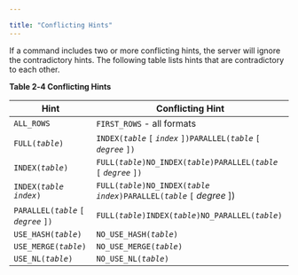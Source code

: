 ---

title: "Conflicting Hints"
---

<div id="conflicting_hints" class="registered_link"></div>

If a command includes two or more conflicting hints, the server will ignore the contradictory hints. The following table lists hints that are contradictory to each other.

**Table 2‑4 Conflicting Hints**

| Hint                                     | Conflicting Hint                                             |
| ---------------------------------------- | ------------------------------------------------------------ |
| `ALL_ROWS`                               | `FIRST_ROWS` - all formats                                   |
| `FULL(`*`table`*`)`                      | `INDEX(`*`table`* `[` *`index`* `])PARALLEL(`*`table`* `[` *`degree`* `])` |
| `INDEX(`*`table`*`)`                     | `FULL(`*`table`*`)NO_INDEX(`*`table`*`)PARALLEL(`*`table`* `[` *`degree`* `])` |
| `INDEX(`*`table index`*`)`               | `FULL(`*`table`*`)NO_INDEX(`*`table`* *`index`*`)PARALLEL(`*`table`* `[` *degree* ]) |
| `PARALLEL(`*`table`* `[` *`degree`* `])` | `FULL(`*`table`*`)INDEX(`*`table`*`)NO_PARALLEL(`*`table`*`)` |
| `USE_HASH(`*`table`*`)`                  | `NO_USE_HASH(`*`table`*`)`                                   |
| `USE_MERGE(`*`table`*`)`                 | `NO_USE_MERGE(`*`table`*`)`                                  |
| `USE_NL(`*`table`*`)`                    | `NO_USE_NL(`*`table`*`)`                                     |